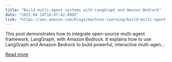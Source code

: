 ```yaml
---
title: "Build multi-agent systems with LangGraph and Amazon Bedrock"
date: "2025-04-14T16:47:42.000Z"
link: "https://aws.amazon.com/blogs/machine-learning/build-multi-agent-systems-with-langgraph-and-amazon-bedrock/"
---
```


This post demonstrates how to integrate open-source multi-agent framework, LangGraph, with Amazon Bedrock. It explains how to use LangGraph and Amazon Bedrock to build powerful, interactive multi-agen...

[Read more](https://aws.amazon.com/blogs/machine-learning/build-multi-agent-systems-with-langgraph-and-amazon-bedrock/)
